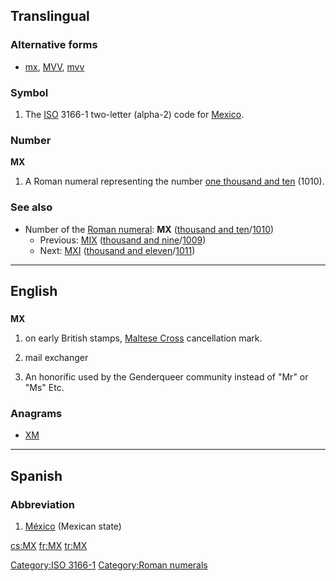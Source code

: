 ==Translingual==

===Alternative forms===
* [[mx]], [[MVV]], [[mvv]]

===Symbol===
{{head|mul|symbol}}
# The [[ISO]] 3166-1 two-letter (alpha-2) code for [[Mexico]].

===Number===
'''MX'''
# A Roman numeral representing the number [[one thousand and ten]] (1010).

===See also===
* Number of the [[Roman numeral]]: '''MX''' ([[thousand and ten]]/[[1010]])
** Previous: [[MIX]] ([[thousand and nine]]/[[1009]])
** Next: [[MXI]] ([[thousand and eleven]]/[[1011]])

[[Category:ISO 3166-1]]
[[Category:Roman numerals]]

----

==English==

==={{abbreviation-old|en}}===
'''MX'''

# {{context|philately|lang=en}} on early British stamps, [[w:Maltese Cross#United Kingdom|Maltese Cross]] cancellation mark.
# {{context|Internet|lang=en}} mail exchanger
# {{context|internet|lang=en}} An honorific used by the Genderqueer community instead of "Mr" or "Ms" Etc.

===Anagrams===
* [[XM#English|XM]]

----

==Spanish==

===Abbreviation===
{{head|es|abbreviation}}

# [[México]] (Mexican state)

[[cs:MX]]
[[fr:MX]]
[[tr:MX]]